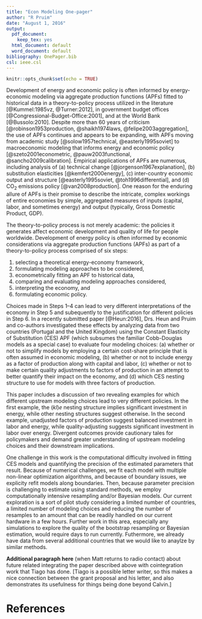 ```yaml
---
title: "Econ Modeling One-pager"
author: "R Pruim"
date: "August 1, 2016"
output:
  pdf_document: 
    keep_tex: yes
  html_document: default
  word_document: default
bibliography: OnePager.bib
csl: ieee.csl
---
```


```r
knitr::opts_chunk$set(echo = TRUE)
```

Development of energy and economic policy is often informed 
by energy-economic modeling via aggregate production functions (APFs) fitted
to historical data in a theory-to-policy process utilized 
in the literature [@Kummel:1985vz, @Turner:2012], 
in government budget offices [@Congressional-Budget-Office:2001], and
at the World Bank [@Bussolo:2010].
Despite more than 60 years of criticism
[@robinson1953production, @shaikh1974laws, @felipe2003aggregation], 
the use of APFs continues and appears to be expanding, 
with APFs moving from academic study
[@solow1957technical, @easterly1995soviet] 
to macroeconomic modeling that informs energy and economic policy
[@szeto2001econometric, @pauw2003functional, @sancho2009calibration].
Empirical applications of APFs
are numerous, including analysis of 
(a) technical change [@jorgenson1967explanation], 
(b) substitution elasticities [@kemfert2000energy],
(c) inter-country economic output 
	and structure [@easterly1995soviet, @toh1996differential], and 
(d) CO$_2$ emissions policy [@van2008production].
One reason for the enduring allure of APFs is
their promise to describe the intricate, complex 
workings of entire economies by simple, aggregated measures
of inputs (capital, labor, and sometimes energy) 
and output (typically, Gross Domestic Product, GDP).

The theory-to-policy process is not merely academic: 
the policies it generates affect economic development and 
quality of life for people worldwide.
Development of energy policy is often informed by economic considerations
via aggregate production functions (APFs) as part of a theory-to-policy
process comprised of six steps:

 1. selecting a theoretical energy-economy framework,
 2. formulating modeling approaches to be considered,
 3. econometrically fitting an APF to historical data,
 4. comparing and evaluating modeling approaches considered,
 5. interpreting the economy, and
 6. formulating economic policy.

Choices made in Steps 1--4
can lead to very different interpretations of the economy in Step 5
and subequently to the justification for different policies in Step 6.
In a recently submitted paper [@Heun:2016], Drs. Heun and Pruim and co-authors 
investigated these effects
by analyzing data from two countries (Portugal and the United Kingdom) 
using the Constant Elasticity of Substitution (CES) APF (which subsumes
the familiar Cobb-Douglas models as a special case)
to evaluate four modeling choices:
(a) whether or not to simplify models by employing a certain cost-share principle 
that is often assumed in economic modeling,
(b) whether or not to include energy as a factor of production along with capital and labor,
(c) whether or not to make certain quality adjustments to factors of production in an
attempt to better quantify their impact on the economy, and 
(d) which CES nesting structure to use for models with three factors of production.

This paper includes a discussion of two revealing examples for which different
upstream modeling choices lead to very different policies. In the first example,
the $(kl)e$ nesting structure implies significant investment in energy, while
other nesting structures suggest otherwise. In the second example, unadjusted
factors of production suggest balanced investment in labor and energy, while 
quality-adjusting suggests significant investment in labor over energy. 
Divergent outcomes provide cautionary tales for policymakers and demand
greater understanding of upstream modeling choices and 
their downstream implications.

One challenge in this work is the computational difficulty involved in fitting CES models 
and quantifying the precision of the estimated parameters that result.  Because of 
numerical challenges, we fit each model with multiple non-linear optimization algorithms,
and because of boundary issues, we explicity refit models along boundaries.  Then, because
parameter precision is challenging to estimate using standard methods, we employ 
computationally intensive resampling and/or Bayesian models.  Our current exploration
is a sort of pilot study considering a limited number of countries, a limited number of 
modeling choices and reducing the number of resamples to an amount that can be readily handled 
on our current hardware in a few hours.  Further work in this area, especially any simulations
to explore the quality of the bootstrap resampling or Bayesian estimation, would require days 
to run currently.
Futhermore, we already have data from several additional countries that we would like to
anaylze by similar methods.

**Additional paragraph here** (when Matt returns to radio contact) about future related 
integrating the paper described above with cointegration work that Tiago has done.  [Tiago is
a possible letter writer, so this makes a nice connection between the grant proposal and his
letter, and also demonstrates its usefulness for things being done beyond Calvin.]

# References